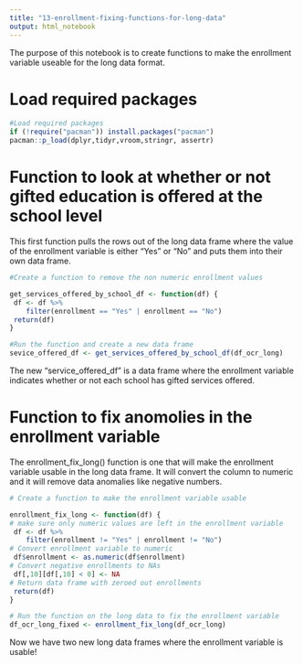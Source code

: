 ```yaml
---
title: "13-enrollment-fixing-functions-for-long-data"
output: html_notebook
---
```


The purpose of this notebook is to create functions to make the enrollment variable useable for the long data format. 

# Load required packages


```r
#Load required packages
if (!require("pacman")) install.packages("pacman")
pacman::p_load(dplyr,tidyr,vroom,stringr, assertr)
```

# Function to look at whether or not gifted education is offered at the school level

This first function pulls the rows out of the long data frame where the value of the enrollment variable is either "Yes" or "No" and puts them into their own data frame.

```r
#Create a function to remove the non numeric enrollment values

get_services_offered_by_school_df <- function(df) {
 df <- df %>%
    filter(enrollment == "Yes" | enrollment == "No")
 return(df)
}
```

```r
#Run the function and create a new data frame
sevice_offered_df <- get_services_offered_by_school_df(df_ocr_long)
```

The new "service_offered_df" is a data frame where the enrollment variable indicates whether or not each school has gifted services offered. 

# Function to fix anomolies in the enrollment variable

The enrollment_fix_long() function is one that will make the enrollment variable usable in the long data frame. It will convert the column to numeric and it will remove data anomalies like negative numbers. 

```r
# Create a function to make the enrollment variable usable

enrollment_fix_long <- function(df) {
# make sure only numeric values are left in the enrollment variable
 df <- df %>%
    filter(enrollment != "Yes" | enrollment != "No")
# Convert enrollment variable to numeric
 df$enrollment <- as.numeric(df$enrollment)
# Convert negative enrollments to NAs
 df[,10][df[,10] < 0] <- NA
# Return data frame with zeroed out enrollments
 return(df)
}
```


```r
# Run the function on the long data to fix the enrollment variable
df_ocr_long_fixed <- enrollment_fix_long(df_ocr_long)
```

Now we have two new long data frames where the enrollment variable is usable!
